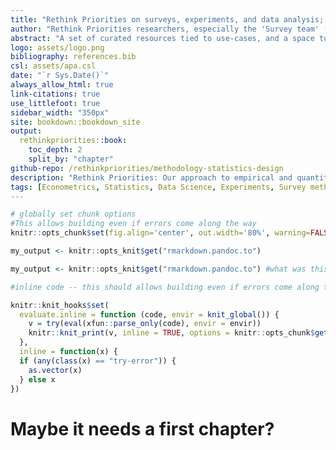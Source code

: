 ```yaml
---
title: "Rethink Priorities on surveys, experiments, and data analysis; methodology, protocols and templates"
author: "Rethink Priorities researchers, especially the 'Survey team' (project started by David Reinstein); Some sections are shared with the EA Marketing Team Gitbook"
abstract: "A set of curated resources tied to use-cases, and a space to organize our discussion"
logo: assets/logo.png
bibliography: references.bib
csl: assets/apa.csl
date: "`r Sys.Date()`"
always_allow_html: true
link-citations: true
use_littlefoot: true
sidebar_width: "350px"
site: bookdown::bookdown_site
output:
  rethinkpriorities::book:
    toc_depth: 2
    split_by: "chapter"
github-repo: /rethinkpriorities/methodology-statistics-design
description: "Rethink Priorities: Our approach to empirical and quantitative work"
tags: [Econometrics, Statistics, Data Science, Experiments, Survey methods, Notes, Methodology]
---
```


```r
# globally set chunk options
#This allows building even if errors come along the way
knitr::opts_chunk$set(fig.align='center', out.width='80%', warning=FALSE, message = FALSE, error=TRUE)

my_output <- knitr::opts_knit$get("rmarkdown.pandoc.to")
```

```r


my_output <- knitr::opts_knit$get("rmarkdown.pandoc.to") #what was this? do we need it?

#inline code -- this should allows building even if errors come along the way

knitr::knit_hooks$set(
  evaluate.inline = function (code, envir = knit_global()) {
    v = try(eval(xfun::parse_only(code), envir = envir))
    knitr::knit_print(v, inline = TRUE, options = knitr::opts_chunk$get())
  },
  inline = function(x) {
  if (any(class(x) == "try-error")) {
    as.vector(x)
  } else x
})
```

# Maybe it needs a first chapter?

<!-- Global site tag (gtag.js) - Google Analytics -->


<!-- <html> -->

<!-- <script async src="https://www.googletagmanager.com/gtag/js?id=G-QLKFNFTGXX"></script> -->
<!-- <script> -->
<!--   window.dataLayer = window.dataLayer || []; -->
<!--   function gtag(){dataLayer.push(arguments);} -->
<!--   gtag('js', new Date()); -->

<!--   gtag('config', 'G-QLKFNFTGXX'); -->
<!-- </script> -->
<!-- </html> -->

